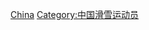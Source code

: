 {{Catnav|頁面分類|人物|職業|各职业中国人|中国运动员}}
{{Catnav|頁面分類|人物|各國人物|各国运动员|中国运动员}}
{{Catnav|頁面分類|人物|各職業人物|运动员|自由式滑雪運動員}}
{{Catnav|頁面分類|...|各國體育|各国运动员|中国运动员}}

[[Category:各國自由式滑雪運動員|China]]
[[Category:中国滑雪运动员|Category:中国滑雪运动员]]